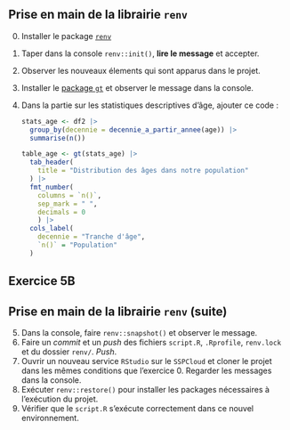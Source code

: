 
:::{.callout-tip collapse="true" icon=false}
## Prise en main de la librairie `renv`

:::{.incremental}
0. Installer le package [`renv`](https://rstudio.github.io/renv/articles/renv.html)
1. Taper dans la console `renv::init()`, __lire le message__ et accepter.
2. Observer les nouveaux élements qui sont apparus dans le projet.
3. Installer le [package `gt`](https://gt.rstudio.com/) et observer le message dans la console.
4. Dans la partie sur les statistiques descriptives d'âge, ajouter ce code :

    ```r
    stats_age <- df2 |> 
      group_by(decennie = decennie_a_partir_annee(age)) |>
      summarise(n())
    
    table_age <- gt(stats_age) |>
      tab_header(
        title = "Distribution des âges dans notre population"
      ) |>
      fmt_number(
        columns = `n()`,
        sep_mark = " ",
        decimals = 0
        ) |>
      cols_label(
        decennie = "Tranche d'âge",
        `n()` = "Population"
      )
    ```

:::

:::

## Exercice 5B

:::{.callout-tip collapse="true" icon=false}
## Prise en main de la librairie `renv` (suite)

:::{.incremental}
5. Dans la console, faire `renv::snapshot()` et observer le message.
6. Faire un _commit_ et un _push_ des fichiers `script.R`, `.Rprofile`, `renv.lock` et du dossier `renv/`. _Push_.
7. Ouvrir un nouveau service `RStudio` sur le `SSPCloud` et cloner le projet dans les mêmes conditions que l'exercice 0. Regarder les messages dans la console. 
8. Exécuter `renv::restore()` pour installer les packages nécessaires à l'exécution du projet.
9. Vérifier que le `script.R` s'exécute correctement dans ce nouvel environnement.
:::

:::
